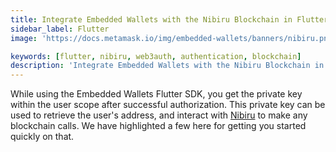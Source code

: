 ```yaml
---
title: Integrate Embedded Wallets with the Nibiru Blockchain in Flutter
sidebar_label: Flutter
image: 'https://docs.metamask.io/img/embedded-wallets/banners/nibiru.png'

keywords: [flutter, nibiru, web3auth, authentication, blockchain]
description: 'Integrate Embedded Wallets with the Nibiru Blockchain in Flutter | Embedded Wallets'
---
```



<SEO
  title="Integrate Embedded Wallets with the Nibiru Blockchain in Flutter"
  description="Integrate Embedded Wallets with the Nibiru Blockchain in Flutter | Embedded Wallets"
  image="https://docs.metamask.io/img/embedded-wallets/banners/nibiru.png"
  slug="/embedded-wallets/connect-blockchain/evm/nibiru/flutter"
/>

While using the Embedded Wallets Flutter SDK, you get the private key within the user scope after successful authorization. This private key can be used to retrieve the user's address, and interact with [Nibiru](https://nibiru.fi/) to make any blockchain calls. We have highlighted a few here for getting you started quickly on that.

<EVMInteraction />
